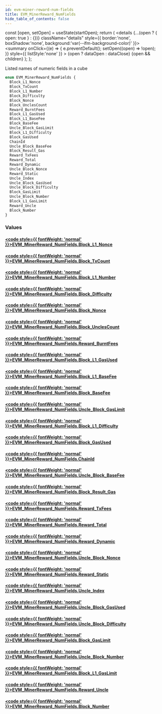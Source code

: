 ```yaml
---
id: evm-miner-reward-num-fields
title: EVM_MinerReward_NumFields
hide_table_of_contents: false
---
```







  const [open, setOpen] = useState(startOpen);
  return (
    <details {...(open ? { open: true } : {})} className="details" style={{ border:'none', boxShadow:'none', background:'var(--ifm-background-color)' }}>
      <summary
        onClick={(e) => {
          e.preventDefault();
          setOpen((open) => !open);
        }}
        style={{ listStyle:'none' }}
      >
      {open ? dataOpen : dataClose}
      </summary>
      {open && children}
    </details>
  );
};








Listed names of numeric fields in a cube


```graphql
enum EVM_MinerReward_NumFields {
  Block_L1_Nonce
  Block_TxCount
  Block_L1_Number
  Block_Difficulty
  Block_Nonce
  Block_UnclesCount
  Reward_BurntFees
  Block_L1_GasUsed
  Block_L1_BaseFee
  Block_BaseFee
  Uncle_Block_GasLimit
  Block_L1_Difficulty
  Block_GasUsed
  ChainId
  Uncle_Block_BaseFee
  Block_Result_Gas
  Reward_TxFees
  Reward_Total
  Reward_Dynamic
  Uncle_Block_Nonce
  Reward_Static
  Uncle_Index
  Uncle_Block_GasUsed
  Uncle_Block_Difficulty
  Block_GasLimit
  Uncle_Block_Number
  Block_L1_GasLimit
  Reward_Uncle
  Block_Number
}
```




### Values

#### [<code style={{ fontWeight: 'normal' }}>EVM_MinerReward_NumFields.<b>Block_L1_Nonce</b></code>](#)  
> 
> 
> 
> 

#### [<code style={{ fontWeight: 'normal' }}>EVM_MinerReward_NumFields.<b>Block_TxCount</b></code>](#)  
> 
> 
> 
> 

#### [<code style={{ fontWeight: 'normal' }}>EVM_MinerReward_NumFields.<b>Block_L1_Number</b></code>](#)  
> 
> 
> 
> 

#### [<code style={{ fontWeight: 'normal' }}>EVM_MinerReward_NumFields.<b>Block_Difficulty</b></code>](#)  
> 
> 
> 
> 

#### [<code style={{ fontWeight: 'normal' }}>EVM_MinerReward_NumFields.<b>Block_Nonce</b></code>](#)  
> 
> 
> 
> 

#### [<code style={{ fontWeight: 'normal' }}>EVM_MinerReward_NumFields.<b>Block_UnclesCount</b></code>](#)  
> 
> 
> 
> 

#### [<code style={{ fontWeight: 'normal' }}>EVM_MinerReward_NumFields.<b>Reward_BurntFees</b></code>](#)  
> 
> 
> 
> 

#### [<code style={{ fontWeight: 'normal' }}>EVM_MinerReward_NumFields.<b>Block_L1_GasUsed</b></code>](#)  
> 
> 
> 
> 

#### [<code style={{ fontWeight: 'normal' }}>EVM_MinerReward_NumFields.<b>Block_L1_BaseFee</b></code>](#)  
> 
> 
> 
> 

#### [<code style={{ fontWeight: 'normal' }}>EVM_MinerReward_NumFields.<b>Block_BaseFee</b></code>](#)  
> 
> 
> 
> 

#### [<code style={{ fontWeight: 'normal' }}>EVM_MinerReward_NumFields.<b>Uncle_Block_GasLimit</b></code>](#)  
> 
> 
> 
> 

#### [<code style={{ fontWeight: 'normal' }}>EVM_MinerReward_NumFields.<b>Block_L1_Difficulty</b></code>](#)  
> 
> 
> 
> 

#### [<code style={{ fontWeight: 'normal' }}>EVM_MinerReward_NumFields.<b>Block_GasUsed</b></code>](#)  
> 
> 
> 
> 

#### [<code style={{ fontWeight: 'normal' }}>EVM_MinerReward_NumFields.<b>ChainId</b></code>](#)  
> 
> 
> 
> 

#### [<code style={{ fontWeight: 'normal' }}>EVM_MinerReward_NumFields.<b>Uncle_Block_BaseFee</b></code>](#)  
> 
> 
> 
> 

#### [<code style={{ fontWeight: 'normal' }}>EVM_MinerReward_NumFields.<b>Block_Result_Gas</b></code>](#)  
> 
> 
> 
> 

#### [<code style={{ fontWeight: 'normal' }}>EVM_MinerReward_NumFields.<b>Reward_TxFees</b></code>](#)  
> 
> 
> 
> 

#### [<code style={{ fontWeight: 'normal' }}>EVM_MinerReward_NumFields.<b>Reward_Total</b></code>](#)  
> 
> 
> 
> 

#### [<code style={{ fontWeight: 'normal' }}>EVM_MinerReward_NumFields.<b>Reward_Dynamic</b></code>](#)  
> 
> 
> 
> 

#### [<code style={{ fontWeight: 'normal' }}>EVM_MinerReward_NumFields.<b>Uncle_Block_Nonce</b></code>](#)  
> 
> 
> 
> 

#### [<code style={{ fontWeight: 'normal' }}>EVM_MinerReward_NumFields.<b>Reward_Static</b></code>](#)  
> 
> 
> 
> 

#### [<code style={{ fontWeight: 'normal' }}>EVM_MinerReward_NumFields.<b>Uncle_Index</b></code>](#)  
> 
> 
> 
> 

#### [<code style={{ fontWeight: 'normal' }}>EVM_MinerReward_NumFields.<b>Uncle_Block_GasUsed</b></code>](#)  
> 
> 
> 
> 

#### [<code style={{ fontWeight: 'normal' }}>EVM_MinerReward_NumFields.<b>Uncle_Block_Difficulty</b></code>](#)  
> 
> 
> 
> 

#### [<code style={{ fontWeight: 'normal' }}>EVM_MinerReward_NumFields.<b>Block_GasLimit</b></code>](#)  
> 
> 
> 
> 

#### [<code style={{ fontWeight: 'normal' }}>EVM_MinerReward_NumFields.<b>Uncle_Block_Number</b></code>](#)  
> 
> 
> 
> 

#### [<code style={{ fontWeight: 'normal' }}>EVM_MinerReward_NumFields.<b>Block_L1_GasLimit</b></code>](#)  
> 
> 
> 
> 

#### [<code style={{ fontWeight: 'normal' }}>EVM_MinerReward_NumFields.<b>Reward_Uncle</b></code>](#)  
> 
> 
> 
> 

#### [<code style={{ fontWeight: 'normal' }}>EVM_MinerReward_NumFields.<b>Block_Number</b></code>](#)  
> 
> 
> 
> 



